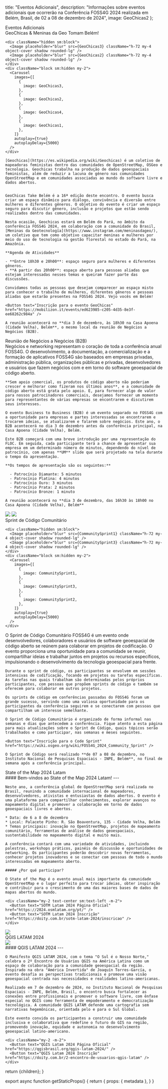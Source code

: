 
  title: "Eventos Adicionais",
  description: "Informações sobre eventos adicionais que ocorrerão na Conferência FOSS4G 2024 realizada em Belém, Brasil, de 02 a 08 de dezembro de 2024",
  image: GeoChicas2
};

<div className="sm:hidden">
<Heading bubble>Eventos Adicionais</Heading>
</div>

<Heading bubble color="orange">
  GeoChicas &amp; Meninas da Geo Tomam Belém!
</Heading>

<div className="sm:grid sm:grid-cols-12 gap-4">
  <div className="col-span-5 rounded-lg overflow-hidden">

    <div className="hidden sm:block">
      <Image placeholder="blur" src={GeoChicas3} className="h-72 my-4 object-cover shadow rounded-lg" />
      <Image placeholder="blur" src={GeoChicas2} className="h-72 my-4 object-cover shadow rounded-lg" />
    </div>
    <div className="block sm:hidden my-2">
      <Carousel
        images={[
          {
            image: GeoChicas3,
          },
          {
            image: GeoChicas2,
          },
          {
            image: GeoChicas4,
          },
          {
            image: GeoChicas1,
          },
        ]}
        autoplay={true}
        autoplayDelay={5000}
      />
    </div>

  </div>
  <div className="col-span-7">

    [Geochicas](https://es.wikipedia.org/wiki/Geochicas) é um coletivo de mapeadoras feministas dentro das comunidades de OpenStreetMap, OSGeo e tecnologia. Geochicas trabalha na produção de dados geoespaciais feministas, além de reduzir a lacuna de gênero nas comunidades OpenStreetMap e em comunidades associadas ao mundo do software livre e dados abertos.


    GeoChicas Take Belém é a 16ª edição deste encontro. O evento busca criar um espaço dinâmico para diálogo, convivência e diversão entre mulheres e diferentes gêneros. O objetivo do evento é criar um espaço seguro para discutir gênero, inclusão e projetos que estão sendo realizados dentro das comunidades.

    Nesta ocasião, Geochicas estará em Belém do Pará, no âmbito da conferência FOSS4G 2024, em colaboração com a comunidade do Brasil, [Meninas da Geotecnología](https://www.instagram.com/meninasdageo/), um coletivo que tem como objetivo capacitar meninas e mulheres por meio do uso de tecnologia na gestão florestal no estado do Pará, na Amazônia.

    **Agenda de Atividades**

    - **Entre 18h30 e 20h00**: espaço seguro para mulheres e diferentes gêneros.
    - **A partir das 20h00**: espaço aberto para pessoas aliadas que estejam interessadas nesses temas e queiram fazer parte das discussões.

    Convidamos todas as pessoas que desejam comparecer ao espaço misto para conhecer o trabalho de mulheres, diferentes gêneros e pessoas aliadas que estarão presentes na FOSS4G 2024. Vejo vocês em Belém!

    <Button text="Inscrição para o evento GeoChicas" href="https://mobilizon.it/events/ed623985-c205-4d35-8e3f-ee68262c984a" />

    A reunião acontecerá no **dia 3 de dezembro, às 18h30 na Casa Apoena (Cidade Velha), Belém**, o mesmo local da reunião de Negócios a Negócios (B2B).

  </div>
</div>

<Heading bubble color="red">
  Reunião de Negócios a Negócios (B2B)
</Heading>

<div className="grid grid-cols-1 sm:grid-cols-12 gap-4">
  <div className="sm:col-span-7 order-last sm:order-first">
    Negócios e networking representam o coração de toda a conferência anual FOSS4G. O desenvolvimento, a documentação, a comercialização e a formação de aplicativos FOSS4G são baseados em empresas privadas, administração pública, organizações públicas e privadas, desenvolvedores e usuários que fazem negócios com e em torno do software geoespacial de código aberto.

    **Sem apoio comercial, os produtos de código aberto não poderiam crescer e melhorar como fizeram nos últimos anos**, e a comunidade de código aberto está grata pelo apoio. E, para fornecer algo de valor para nossos patrocinadores comerciais, desejamos fornecer um momento para representantes de várias empresas se encontrarem e discutirem seus interesses.

    O evento Business to Business (B2B) é um evento separado no FOSS4G com a oportunidade para empresas e partes interessadas se encontrarem e trocarem ideias, se atualizarem e falarem sobre negócios. Este ano, o B2B acontecerá no dia 3 de dezembro antes da conferência principal, na Casa Apoena (Cidade Velha), Belém.

    Este B2B começará com uma breve introdução por uma representação do FLOC. Em seguida, cada participante terá a chance de apresentar sua empresa em um determinado número de minutos, dependendo do nível de patrocínio, com apenas **UM** slide que será projetado na tela durante o tempo da apresentação.

    **Os tempos de apresentação são os seguintes:**

      - Patrocínio Diamante: 5 minutos
      - Patrocínio Platina: 4 minutos
      - Patrocínio Ouro: 3 minutos
      - Patrocínio Prata: 2 minutos
      - Patrocínio Bronze: 1 minuto

    A reunião acontecerá no **dia 3 de dezembro, das 16h30 às 18h00 no Casa Apoena (Cidade Velha), Belém**

  </div>

<div className="sm:col-span-5 rounded-lg overflow-hidden order-first sm:order-last">
  <div className="hidden sm:block">

  <Image placeholder="blur" src={CasaApoena0} className="h-72 my-4 object-cover shadow rounded-lg" />
  <Image placeholder="blur" src={CasaApoena1} className="h-72 my-4 object-cover shadow rounded-lg" />
  </div>
  <div className="block sm:hidden my-2">
    <Carousel
      images={[
        {
          image: CasaApoena0,
        },
        {
          image: CasaApoena1,
        }
      ]}
      autoplay={true}
      autoplayDelay={5000}
    />
  </div>

</div>
</div>

<Heading bubble color="green">
  Sprint de Código Comunitário
</Heading>

<div className="sm:grid sm:grid-cols-12 gap-4">
  <div className="col-span-5 rounded-lg overflow-hidden">

    <div className="hidden sm:block">
      <Image placeholder="blur" src={CommunitySprint1} className="h-72 my-4 object-cover shadow rounded-lg" />
      <Image placeholder="blur" src={CommunitySprint3} className="h-72 my-4 object-cover shadow rounded-lg" />
    </div>
    <div className="block sm:hidden my-2">
      <Carousel
        images={[
          {
            image: CommunitySprint1,
          },
          {
            image: CommunitySprint3,
          },
          {
            image: CommunitySprint2,
          },
        ]}
        autoplay={true}
        autoplayDelay={5000}
      />
    </div>

  </div>
  <div className="col-span-7">
    O Sprint de Código Comunitário FOSS4G é um evento onde desenvolvedores, colaboradores e usuários de software geoespacial de código aberto se reúnem para colaborar em projetos de codificação. O evento proporciona uma oportunidade para a comunidade se reunir, compartilhar ideias e trabalhar juntos em projetos ou recursos específicos, impulsionando o desenvolvimento da tecnologia geoespacial para frente.

    Durante o sprint de código, os participantes se envolvem em sessões intensivas de codificação, focando em projetos ou tarefas específicas. As tarefas nas quais trabalham são determinadas pelos próprios participantes, com pessoas que propõem sprints de código e também se oferecem para colaborar em outros projetos.

    Os sprints de código em conferências passadas do FOSS4G foram um grande sucesso, servindo como uma valiosa oportunidade para os participantes da conferência seguirem e se conectarem com pessoas que compartilham um interesse semelhante.

    O Sprint de Código Comunitário é organizado de forma informal nas semanas e dias que antecedem a conferência. Fique atento a esta página para mais atualizações sobre o Sprint de Código, quais tópicos serão trabalhados e como participar, nas semanas e meses seguintes.

    <Button text="Inscrição para o Code Sprint" href="https://wiki.osgeo.org/wiki/FOSS4G_2024_Community_Sprint" />

    O Sprint de Código será realizado **de 07 a 08 de dezembro, no Instituto Nacional de Pesquisas Espaciais - INPE, Belém**, no final de semana após a conferência principal.
  </div>
</div>


<Heading bubble color="blue">
  State of the Map 2024 Latam
</Heading>

<div className="grid grid-cols-1 sm:grid-cols-12 gap-4 sm:flex-row">
  <div className="sm:col-span-7 order-last sm:order-first">
    #### Bem-vindos ao State of the Map 2024 Latam! 
    ---

    Neste ano, a conferência global de OpenStreetMap será realizada no Brasil, reunindo a comunidade internacional de mapeadores, desenvolvedores, ativistas e entusiastas de dados abertos. O evento é uma plataforma para compartilhar conhecimentos, explorar avanços no mapeamento digital e promover a colaboração em torno de dados geoespaciais livres e abertos.

    * Data: de 6 a 8 de dezembro 
    * Local: Palacete Pinho: R. São Boaventura, 135 - Cidade Velha, Belém
    * Temas principais: inovação no OpenStreetMap, projetos de mapeamento comunitário, ferramentas de análise de dados geoespaciais, sustentabilidade no mapeamento digital e muito mais.

    A conferência contará com uma variedade de atividades, incluindo palestras, workshops práticos, painéis de discussão e oportunidades de networking. Os participantes poderão descobrir novas ferramentas, conhecer projetos inovadores e se conectar com pessoas de todo o mundo interessadas em mapeamento aberto.

    ##### ¿Por qué participar?

    O State of the Map é o evento anual mais importante da comunidade OpenStreetMap e o lugar perfeito para trocar ideias, obter inspiração e contribuir para o crescimento de uma das maiores bases de dados de mapas abertos do mundo.

    <div className="my-2 text-center sm:text-left -m-2">
      <Button text="SOTM Latam 2024 Página Oficial" href="https://2024.osmlatam.org/pt/" />
      <Button text="SOTM Latam 2024 Inscrição" href="https://doity.com.br/sotm-latam-2024/inscricao" />
    </div>

  </div>
  <div className="sm:col-span-5 order-first sm:order-last">
    <Image placeholder="blur" src={SotmLogo} className="my-4 w-full shadow rounded-lg" />
  </div>
</div>

<Heading bubble color="orange">
  QGIS LATAM 2024
</Heading>

<div className="grid grid-cols-1 sm:grid-cols-12 gap-4 sm:flex-row">
  <div className="sm:col-span-5 order-first sm:order-last">
    <Image placeholder="blur" src={QgisLogo} className="my-4 w-full shadow rounded-lg" />
  </div>
  <div className="sm:col-span-7 order-first sm:order-last">
    #### QGIS LATAM 2024
    ---

    O Manifesto QGIS LATAM 2024, com o tema "O Sul é o Nosso Norte," celebra o 2º Encontro de Usuários QGIS na América Latina como um espaço de colaboração para a comunidade geoespacial da região. Inspirado na obra "América Invertida" de Joaquín Torres-García, o evento desafia as perspectivas tradicionais e promove uma visão geoespacial centrada nas necessidades e realidades latino-americanas.

    Realizado em 7 de dezembro de 2024, no Instituto Nacional de Pesquisas Espaciais - INPE, Belém, Brasil, o encontro busca fortalecer as conexões entre profissionais e promover o software livre, com ênfase especial no QGIS como ferramenta de empoderamento e democratização tecnológica. A comunidade QGIS LATAM defende uma cartografia sem narrativas hegemônicas, orientada pelo e para o Sul Global.

    Este evento convida os participantes a construir uma comunidade inclusiva e colaborativa que redefine o futuro do GIS na região, promovendo inovação, equidade e autonomia no desenvolvimento geoespacial latino-americano.

    <div className="my-2 -m-2">
      <Button text="QGIS Latam 2024 Página Oficial" href="https://qgisbrasil.org/qgis-latam-2024/" />
      <Button text="QGIS Latam 2024 Inscrição" href="https://doity.com.br/2-encontro-de-usuarios-qgis-latam" />
    </div>
  </div>
</div>

  return <MdxLayout metadata={metadata}>{children}</MdxLayout>;
}

export async function getStaticProps() {
  return {
    props: {
      metadata
    },
  }
}
